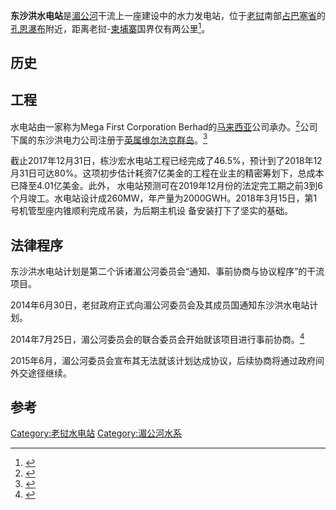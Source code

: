 {{Infobox dam
| name                 = 老挝东萨宏水电站（Don Sahong Dam）
| name_official        =
| image                =
| image_size           =
| image_caption        =
| image_alt            =
| location_map         = Laos
| location_map_size    =
| location_map_caption =
| lat_d                = 13
| lat_m                = 56
| lat_s                = 37.87
| lat_NS               = N
| long_d               = 105
| long_m               = 57
| long_s               = 22.62
| long_EW              = E
| coordinates_type     = type:landmark_region:LA
| coordinates_display  = inline,title
| location             = {{LAO}}[[占巴塞省|占巴塞省]]
| status               = UC
| construction_began   = {{start date|2016|01}}
| opening              =
| demolished           =
| cost                 =
| owner                = [[Mega_First_Corporation_Berhad|Mega First Corporation Berhad]]<br/>[[IJM_Corporation|IJM Corporation]]
| dam_type             =
| dam_height           = {{convert|32|m|abbr=on}}
| dam_length           =
| dam_width_crest      =
| dam_width_base       =
| dam_volume           =
| dam_crosses          = [[湄公河|湄公河]]
| spillway_count       =
| spillway_type        =
| spillway_capacity    =
| res_name             =
| res_capacity_total   =
| res_catchment        =
| res_surface          =
| res_max_depth        =
| res_tidal_range      =
| plant_operator       =
| plant_commission     =
| plant_decommission   =
| plant_type           =
| plant_turbines       =
| plant_capacity       = 260 MW（最大规划）
| plant_annual_gen     =
| website              =
| extra                =
}}
'''东沙洪水电站'''是[[湄公河|湄公河]]干流上一座建设中的水力发电站，位于[[老挝|老挝]]南部[[占巴塞省|占巴塞省]]的[[孔恩瀑布|孔恩瀑布]]附近，距离老挝-[[柬埔寨|柬埔寨]]国界仅有两公里<ref name=ir-sahong>{{cite web
 |title       = The Don Sahong Hydropower Project
 |url         = http://www.internationalrivers.org/files/Don%20Sahong%20Fact%20sheet%20Sept%202008%20ENGLISH.pdf
 |publisher   = [[International_Rivers|International Rivers]]
 |date        = September 2008
 |format      = PDF
 |accessdate  = 2011-02-06
 |deadurl     = yes
 |archiveurl  = https://web.archive.org/web/20120307173251/http://www.internationalrivers.org/files/Don%20Sahong%20Fact%20sheet%20Sept%202008%20ENGLISH.pdf
 |archivedate = 2012-03-07
}}</ref>。

==历史==

==工程==
水电站由一家称为Mega First Corporation Berhad的[[马来西亚|马来西亚]]公司承办。<ref>{{cite web|title=Our Businesses|url=http://www.mega-first.com/business.html|accessdate=3 May 2014|archive-url=https://web.archive.org/web/20161214005359/http://www.mega-first.com/business.html|archive-date=2016-12-14|dead-url=yes}}</ref>公司下属的东沙洪电力公司注册于[[英属维尔京群岛|英属维尔法京群岛]]。<ref>{{cite web|title=IJM Corp Bhd sells its stake in BVI-registered joint venture|url=http://bvi-company-mergers-acquisitions.blogspot.com/2010/10/ijm-corp-bhd-sells-its-stake-in-bvi.html|accessdate=3 May 2014|archive-date=2014-05-04|archive-url=https://web.archive.org/web/20140504062230/http://bvi-company-mergers-acquisitions.blogspot.com/2010/10/ijm-corp-bhd-sells-its-stake-in-bvi.html|dead-url=no}}</ref>

截止2017年12月31日，栋沙宏水电站工程已经完成了46.5%，预计到了2018年12月31日可达80%。这项初步估计耗资7亿美金的工程在业主的精密筹划下，总成本已降至4.01亿美金。此外，
水电站预测可在2019年12月份的法定完工期之前3到6个月竣工。水电站设计成260MW，年产量为2000GWH。2018年3月15日，第1号机管型座内锥顺利完成吊装，为后期主机设
备安装打下了坚实的基础。

== 法律程序 ==
东沙洪水电站计划是第二个诉诸湄公河委员会“通知、事前协商与协议程序”的干流项目。

2014年6月30日，老挝政府正式向湄公河委员会及其成员国通知东沙洪水电站计划。

2014年7月25日，湄公河委员会的联合委员会开始就该项目进行事前协商。<ref>{{Cite web|url=http://www.mrcmekong.org/news-and-events/consultations/don-sahong-hydropower-project/|title=Don Sahong Hydropower Project » Mekong River Commission|accessdate=2016-12-13|work=www.mrcmekong.org|archive-date=2016-12-20|archive-url=https://web.archive.org/web/20161220194527/http://www.mrcmekong.org/news-and-events/consultations/don-sahong-hydropower-project/}}</ref>

2015年6月，湄公河委员会宣布其无法就该计划达成协议，后续协商将通过政府间外交途径继续。

==参考==
{{reflist}}

{{湄公河流域水电站}}
[[Category:老挝水电站|Category:老挝水电站]]
[[Category:湄公河水系|Category:湄公河水系]]